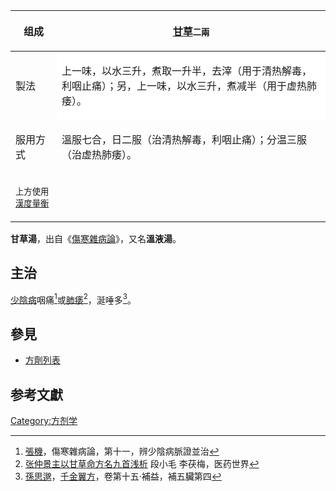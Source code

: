 {{medical}}
{| border="1" cellpadding="4" cellspacing="0" align="right" style="margin: 0 0 1em 1em; background: #f0f6fa; border: 1px #aaaaaa solid; border-collapse: collapse; "
|- 
! 组成
| [[甘草|甘草]]<span style="font-size:smaller;">二兩</span>
|- 
! 製法
| style="background:white" | 上一味，以水三升，煮取一升半，去滓（用于清热解毒，利咽止痛）；另，上一味，以水三升，煮减半（用于虚热肺痿）。
|-
! 服用方式
| 溫服七合，日二服（治清热解毒，利咽止痛）；分温三服（治虚热肺痿）。
|-
|colspan=100%|<sup>上方使用[[度量衡|漢度量衡]]</sup>
|}

'''甘草湯'''，出自《[[傷寒雜病論|傷寒雜病論]]》，又名'''溫液湯'''。


==主治==
[[少陰病|少陰病]]咽痛<ref>[[張機|張機]]，傷寒雜病論，第十一，辨少陰病脈證並治</ref>或[[肺痿|肺痿]]<ref>[http://www.longquanzs.org/articledetail.php?id=3811 张仲景主以甘草命方名九首浅析]{{dead link|date=2018年3月 |bot=InternetArchiveBot |fix-attempted=yes }} 段小毛 李茯梅，医药世界</ref>，涎唾多<ref>[[孫思邈|孫思邈]]，[[千金翼方|千金翼方]]，卷第十五‧補益，補五臟第四</ref>。

==參見==
*[[方劑列表|方劑列表]]

==参考文獻==
<div class="references-small">
<references />
</div>

{{经方}}

[[Category:方剂学|Category:方剂学]]